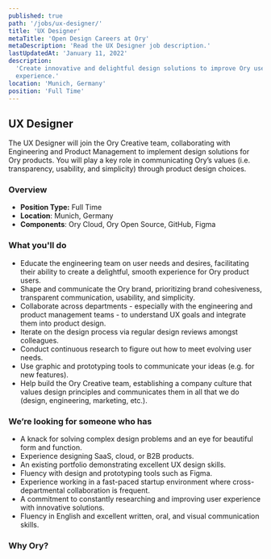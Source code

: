 ```yaml
---
published: true
path: '/jobs/ux-designer/'
title: 'UX Designer'
metaTitle: 'Open Design Careers at Ory'
metaDescription: 'Read the UX Designer job description.'
lastUpdatedAt: 'January 11, 2022'
description:
  'Create innovative and delightful design solutions to improve Ory user
  experience.'
location: 'Munich, Germany'
position: 'Full Time'
---
```



## UX Designer

<About />

The UX Designer will join the Ory Creative team, collaborating with Engineering
and Product Management to implement design solutions for Ory products. You will
play a key role in communicating Ory’s values (i.e. transparency, usability, and
simplicity) through product design choices.

### Overview

- **Position Type:** Full Time
- **Location**: Munich, Germany
- **Components**: Ory Cloud, Ory Open Source, GitHub, Figma

### What you'll do

- Educate the engineering team on user needs and desires, facilitating their
  ability to create a delightful, smooth experience for Ory product users.
- Shape and communicate the Ory brand, prioritizing brand cohesiveness,
  transparent communication, usability, and simplicity.
- Collaborate across departments - especially with the engineering and product
  management teams - to understand UX goals and integrate them into product
  design.
- Iterate on the design process via regular design reviews amongst colleagues.
- Conduct continuous research to figure out how to meet evolving user needs.
- Use graphic and prototyping tools to communicate your ideas (e.g. for new
  features).
- Help build the Ory Creative team, establishing a company culture that values
  design principles and communicates them in all that we do (design,
  engineering, marketing, etc.).

### We’re looking for someone who has

- A knack for solving complex design problems and an eye for beautiful form and
  function.
- Experience designing SaaS, cloud, or B2B products.
- An existing portfolio demonstrating excellent UX design skills.
- Fluency with design and prototyping tools such as Figma.
- Experience working in a fast-paced startup environment where
  cross-departmental collaboration is frequent.
- A commitment to constantly researching and improving user experience with
  innovative solutions.
- Fluency in English and excellent written, oral, and visual communication
  skills.

### Why Ory?

<WorkAtOry />
